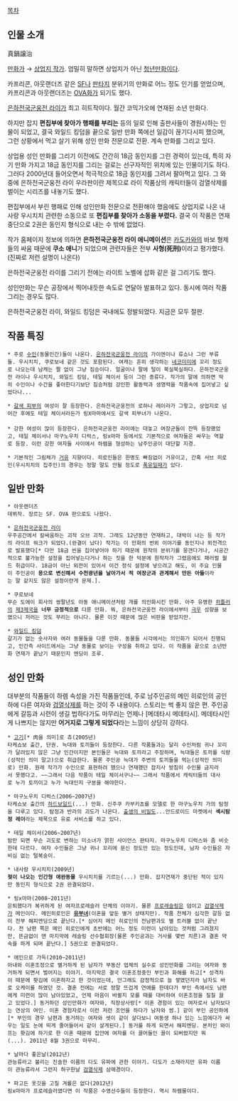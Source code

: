 [[목차]]

== 인물 소개 ==
真鍋譲治

[[만화가]] → [[상업지 작가]]. 엄밀히 말하면 상업지가 아닌 [[청년만화]]이다.

카프리콘, 아웃랜더즈 같은 [[SF]]나 [[판타지]] 분위기의 만화로 어느 정도 인기를 얻었으며, 카프리콘과 아웃랜더즈는 [[OVA]]화가 되기도 했다.

[[은하전국군웅전 라이]]가 최고 히트작이다. 월간 코믹가오에 연재된 소년 만화다. 

하지만 잡지 '''편집부에 찾아가 행패를 부리는''' 등의 일로 인해 출판사들이 경원시하는 인물이 되었고, 결국 와일드 킹덤을 끝으로 일반 만화 쪽에선 일감이 끊기다시피 했으며, 그런 상황에서 먹고 살기 위해 성인 만화 전문으로 전환. 계속 만화를 그리고 있다.

상업용 성인 만화를 그리기 이전에도 간간히 18금 동인지를 그린 경력이 있는데, 특히 자기 만화 가지고 18금 동인지를 그리는 걸로는 선구자적인 위치에 있는 인물이기도 하다. 그러다 2000년대 들어오면서 적극적으로 18금 동인지를 그려서 팔아먹고 있다. 그 와중에 은하전국군웅전 라이 우라판이란 제목으로 라이 작품상의 캐릭터들이 검열삭제를 벌이는 시리즈를 내놓기도 했다.

편집부에서 부린 행패로 인해 성인만화 전문으로 전환해야 했음에도 상업지로 나온 내 사랑 우시치치 관련한 소동으로 또 '''편집부를 찾아가 소동을 부렸다.''' 결국 이 작품은 연재중단으로 2권은 동인지 형식으로 내는 수 밖에 없었다.

작가 홈페이지 정보에 의하면 '''은하전국군웅전 라이 애니메이션'''은 [[카도카와]]의 바보 형제들의 싸움 때문에 '''쿠소 애니'''가 되었으며 관련자들은 전부 '''사형(死刑)'''이라고 평가했다.(진짜로 저런 설명이 나온다)

은하전국군웅전 라이를 그리기 전에는 라이트 노벨에 삽화 같은 걸 그리기도 했다.

성인만화는 무슨 공장에서 찍어내듯한 속도로 연달아 발표하고 있다. 동시에 여러 작품 그리는 경우도 많다.

은하전국군웅전 라이, 와일드 킹덤은 국내에도 정발되었다. 지금은 모두 절판.

== 작품 특징 ==
 * 주로 [[수인]](동물인간)들이 나온다. [[은하전국군웅전 라이]]의 가이엔이나 류쇼나 그런 부류들. 우시치치, 쿠로보네 같은 것도 포함된다. 여캐는 흔히 생각하는 [[네코미미]]에 꼬리 정도로 나오는데 남캐는 짤 없이 그냥 짐승이다. 얼굴이나 팔에 털이 북실북실하다. 은하전국군웅전 라이나 우시치치, 와일드 킹덤, 테일 체이서 등이 그런 종류다. 작가의 말에 의하면 딱히 수인이나 수간을 좋아한다기보단 짐승처럼 강인한 활동력과 생명력을 작품속에 집어넣고 싶었다나...

 * [[갈색 피부]]의 여성이 잘 등장한다. 은하전국군웅전의 로하나 레이라가 그렇고, 상업지로 넘어간 후에도 테일 체이서라든가 링X마마에서도 갈색 피부녀가 나온다.  
 
 * 강한 여성이 많이 등장한다. 은하전국군웅전 라이에는 대놓고 여장군들이 잔뜩 등장했었고, 테일 체이서나 마구노우치 디럭스, 링x마마 등에서도 기본적으로 여자들은 싸우는 역할로 등장. 이런 강한 여자들 사이에서 하렘을 형성하는 남주인공이 대단할 지경.

 * 기본적인 그림체가 [[거유]] 지향이다. 히로인들은 한명도 빠짐없이 거유이고, 간혹 서브 히로인(우시치치의 집주인)의 경우는 정말 말도 안될 정도로 [[폭유]]일때가 있다.

== 일반 만화 ==
 * 아웃랜더즈
 데뷔작. 장르는 SF. OVA 판으로도 나왔다.

 * [[은하전국군웅전 라이]]
 우주공간에서 칼싸움하는 괴작 오브 괴작. 그래도 12년동안 연재하고, 대박이 나는 등 작가의 라이프 워크가 되었다.(완결이 났다) 작가는 이 만화의 번외 이야기를 동인지나 외전격으로 발표했다[* 다만 18금 씬을 집어넣어야 하기 때문에 원작의 분위기를 뭉갠다거나, 시공간적으로 불가능한 설정을 집어넣는다거나 하는 짓을 한 덕분에 원작자가 그렸음에도 패러럴 월드 취급이다. 18금이 아닌 외전이 있어서 이건 정식 설정에 넣으려고 해도, 이 주요 인물이 주인공이 '''용으로 변신해서 수천광년을 날아가서 적 여장군과 관계해서 만든 아들'''이라는 말 같지도 않은 설정이란게 문제.].

 * 쿠로보네
 무슨 도에이 회사의 쌍팔년도 아동 애니메이션처럼 개를 의인화시킨 만화. 아주 유명한 [[히틀러]]의 [[제3제국]]을 '''너무 긍정적으로''' 다룬 만화. 뭐, 은하전국군웅전 라이에서부터 [[극우]] 성향을 보였으니 저러는 것도 무리는 아니다. 물론 이것 때문에 많은 비판을 받았지만.

 * [[와일드 킹덤]]
 갈기가 없는 숫사자와 여러 동물들을 다룬 만화. 동물들 시각에서는 의인화가 되어서 진행되고, 인간측 사이드에서는 그냥 동물로 보이는 구성을 취하고 있다. 이 작품을 끝으로 소년만화 연재가 끝났기 때문인지 엔딩이 조루.
== 성인 만화 ==
대부분의 작품들이 하렘 속성을 가진 작품들인데, 주로 남주인공의 메인 히로인의 공인하에 다른 여자와 [[검열삭제]]를 하는 것이 주 내용이다. 스토리는 썩 좋지 않은 편. 주인공에게 갈등과 시련이 생길 법하다가도 마무리는 언제나 [메데타시 메데타시]. 메데타시인 게 나쁘지는 않지만 '''어거지로 그렇게 되었다'''라는 느낌이 상당히 강하다.

 * [[고기]][* 肉을 의미]로 츄(2005년)
 타케쇼보 출간, 단권. 늑대와 토끼들이 등장한다. 다른 작품들과는 달리 수인처럼 귀나 꼬리가 달려있지 않은 그냥 인간이지만 본인들은 늑대와 토끼라고 주장하며, 늑대들은 토끼를 식량(성적인 의미 말고)으로 취급한다. 물론 주인공 늑대가 주변의 토끼들을 먹는(성적인 의미로) 만화. 원래 작가가 수인으로 표현하려 했으나 연재했던 잡지사 방침이 수인물 금지라서 못했다고. ~~그래서 다음 작품이 테일 체이서구나~~ 그래서 작품에서 캐릭터들의 대사로 누가 토끼이고 누가 늑대인지 구분을 해야한다.

 * 마구노우치 디럭스(2006~2007년)
 타케쇼보 출간의 [[하드보일드]](...) 만화. 신주쿠 카부키쵸를 모델로 한 마구노우치 가의 탐정을 다루고 있다. 탐정과 반라의 괴도가 나온다. [[출생의 비밀]]도...안드로이드 마켓에서 '''섹시탐정 레이'''라는 제목으로 유료 서비스를 하고 있다. 

 * 테일 체이서(2006~2007년)
 밤만 되면 무슨 괴도로 변하는 미소녀가 얽힌 사이언스 판타지. 마구노우치 디럭스와 좀 비슷한데 다르다. 여자 수인들은 그냥 귀나 꼬리에 문신 정도만 있는 정도인데, 남자 수인들은 자비심 없는 털복숭이.

 * 내사랑 우시치치(2009년)
 '''젖이 나오는 인간형 애완동물''' 우시치치를 기르는(...) 만화. 잡지연재가 중단된 적이 있지만 동인지 형식으로 2권 완결되었다.

 * 링x마마(2008~2011년)
 은퇴했다가 복귀하게 된 여자프로레슬러 단체의 이야기. 물론 [[프로레슬링]]은 덤이고 [[검열삭제]]가 메인이다. 메인히로인은 '''[[유부녀]]'''(이혼을 앞둔 별거 상태지만). 작품 전체가 심각한 갈등 없이 전부 해피엔딩으로 끝난다.[* 심어지 메인 히로인의 전남편과도 별 트러블 없이 끝난다. 전 남편 쪽은 메인 히로인에게 초반에는 어느 정도 미련이 남아있는 것처럼 그려졌지만, 뜬금없이 맨 마지막에 레슬링 선수협회장(물론 주인공과는 거사를 몇번 치른)과 결혼 약속을 하게 되며 끝난다.] 5권으로 완결되었다.

 * 애인으로 가득(2010~2011년)
 아내와 이혼조정으로 별거하게 된 남자가 부동산 업체의 실수로 성인만화를 그리는 여자와 동거하게 되면서 벌어지는 이야기. 마지막은 결국 이혼조정중인 부인과 화해를 하고[* 성격차이 때문에 홧김에 이혼하자고 한 것이었는데, 안그래도 감정적으로 늘 쌓였던지라 남자도 바로 오케이를 하였던 것. 결혼 전에는 서로 정말 뜨겁게 연애를 한데다가 부인 측에서도 남편에게 미련이 많이 남아있었고, 언제 마음이 바뀔지 모를 때를 대비하여 이혼조정을 질질 끌고 있었다.] 동거하던 성인만화가 여자와, 직장상사랑[* 이혼 경험이 있는 여자로서 남자보다는 연상의 여인. 이혼 경험자로서 이런 저런 조언을 하다가 남자와 썸.] 같이 부인 공인하에[* 부인의 경우 남편과 동거하는 여자와 셋이 같이 살다보니 여동생 하나 있는 느낌에다가 싸우는 일도 눈에 띄게 줄어들어서 같이 살게된다.] 동거를 하게 되면서 해피엔딩. 본처인 와이프는 홧김에 하기로 한 이혼 때문에 집안에 여자를 더 끌어들인 꼴이 되버렸지만 뭐(...). 2011년 8월 3권으로 마무리.

 * 날마다 좋은날(2012년) 
 관능류라고 불리는 진솔한 이름의 다도 유파에 관한 이야기. 다도가 소재라지만 유파 이름이 관능류라서 그런지 허구한날 [[검열삭제]] 삼매경이다.

 * 파고든 옷깃을 고칠 겨를은 없다(2012년) 
 링x마마가 프로레슬러였다면 이 작품은 수영선수들이 등장한다. 역시 하렘물이다.
